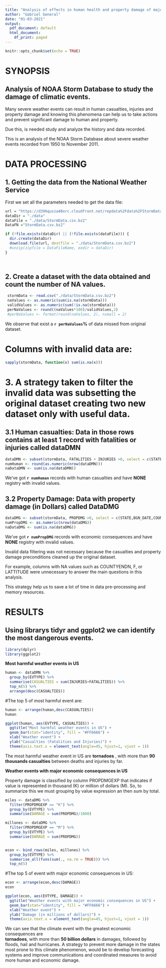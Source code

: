 ```yaml
---
title: "Analysis of effects in human health and property damage of major weather events in US"
author: "Gabriel General"
date: "01-03-2021"
output:
  pdf_document: default
  html_document:
    df_print: paged
---
```


```r
knitr::opts_chunk$set(echo = TRUE)
```

# SYNOPSIS


## Analysis of NOAA Storm Database to study the damage of climatic events.

Many severe weather events can result in human casualties, injuries and property damage and knowing this phenomena can help us to take actions and prevent significant damage to human and property.

Due this, is needed study and analyze the history and data recorded.

This is an analysis of the NOAA Storm Database about severe weather events recorded from 1950 to November 2011. 



# DATA PROCESSING

## 1. Getting the data from the National Weather Service
First we set all the parameters needed to get the data file:



```r


url = "https://d396qusza40orc.cloudfront.net/repdata%2Fdata%2FStormData.csv.bz2"
dataDir = "./data"
dataFile = "./data/StormData.csv.bz2"
DataFN ="StormData.csv.bz2"

if (!file.exists(dataDir) || (!file.exists(dataFile))) {
  dir.create(dataDir)
  download.file(url, destfile = "./data/StormData.csv.bz2")
  #unzip(zipfile = DataFileName, exdir = dataDir)
}




```


## 2. Create a dataset with the data obtained and count the number of NA values.

```r

 stormData <- read.csv("./data/StormData.csv.bz2")
 naValues <- as.numeric(sum(is.na(stormData)))
 validValues <- as.numeric(sum(!is.na(stormData)))
 perNaValues <- round((naValues*100)/validValues,2)
 #perNaValues <- format(round(naValues, 2), nsmall = 2)

```
We observe that exist a **`r perNaValues`%** of data missed from original dataset.

# Columns with invalid data are:


```r
sapply(stormData, function(x) sum(is.na(x)))

```


# 3. A strategy taken to filter the invalid data was subsetting the original dataset creating two new dataset only with useful data. 


## 3.1 Human casualties: Data in those rows contains at least 1 record with fatalities or injuries called dataDMN

```r
dataDMN <- subset(stormData, FATALITIES + INJURIES >0, select = c(STATE,BGN_DATE,COUNTYNAME,STATE,EVTYPE,FATALITIES,INJURIES,PROPDMG))
numHuman <- round(as.numeric(nrow(dataDMN)))
naDataDMN <- sum(is.na(dataDMN))


```

We've got **`r numHuman`** records with human casualties and have **NONE** registry with invalid values.




## 3.2 Property Damage: Data with property damage (in Dollars) called DataDMG

```r
dataDMG <- subset(stormData, PROPDMG >0, select = c(STATE,BGN_DATE,COUNTYNAME,STATE,EVTYPE,FATALITIES,INJURIES,PROPDMG,PROPDMGEXP))
numPropDMG <- as.numeric(nrow(dataDMG))
naDataDMG <- sum(is.na(dataDMG))


```

We've got **`r numPropDMG`** records with economic consequences and have **NONE** registry with invalid values.



Invalid data filtering was not necessary because the casualties and property damage preconditions cleaned up the original dataset.


For example, columns with NA values such as COUNTYENDN, F, or LATTITUDE were unnecessary to answer the main questions in this analysis.



This strategy help us to save a lot of time in data pre-processing and memory resources.



# **RESULTS**

## Using librarys tidyr and ggplot2 we can identify the most dangerous events.
```r
library(dplyr)
library(ggplot2)
```

**Most harmful weather events in US**


```r

human <- dataDMN %>%
  group_by(EVTYPE) %>%
  summarise(CASUALTIES = sum(INJURIES+FATALITIES)) %>%
  top_n(5) %>%
  arrange(desc(CASUALTIES))


```

#The top 5 of most harmful event are:
```r

human <- arrange(human,desc(CASUALTIES))
human

ggplot(human, aes(EVTYPE, CASUALTIES)) + 
  ggtitle("Most harmful weather events in US") +
  geom_bar(stat="identity", fill = "#FF6666") +
  xlab("Weather event") + 
  ylab("Casualties (Fatalities and Injuries)") +
  theme(axis.text.x = element_text(angle=45, hjust=1, vjust = 1))

```

The most harmful weather event in US are **tornadoes** , with more than **90 thousands casualties** between deaths and injuries by far.


**Weather events with major economic consequences in US**

Property damage is classified by column PROPDMGEXP that indicates if value is represented in thousand (K) or million of dollars (M).
So, to summarize this we must grouping by value expression an then sum by total.

```r

miles <- dataDMG %>%
  filter(PROPDMGEXP == "K") %>%
  group_by(EVTYPE) %>%
  summarise(DAMAGE = sum(PROPDMG)/1000)

millones <- dataDMG %>%
  filter(PROPDMGEXP == "M") %>%
  group_by(EVTYPE) %>%
  summarise(DAMAGE = sum(PROPDMG))


econ <- bind_rows(miles, millones) %>%
  group_by(EVTYPE) %>%
  summarise_all(funs(sum(., na.rm = TRUE))) %>%
  top_n(5)

```

#The top 5 of event with major economic consequences in US:
```r

econ <- arrange(econ,desc(DAMAGE))
econ

ggplot(econ, aes(EVTYPE, DAMAGE)) + 
  ggtitle("Weather events with major economic consequences in US") +
  geom_bar(stat="identity", fill = "#FF6666") +
  xlab("Weather event") + 
  ylab("Damage (in millions of dollars)") +
  theme(axis.text.x = element_text(angle=45, hjust=1, vjust = 1))

```
We can see that the climate event with the greatest economic consequences are  
**tornadoes**, with more than **50 billion dollars** in damages, followed by floods, hail and hurricanes.
A strategy to prevent more damage in the states most prone to this climate phenomenon, would be to develop forecasting systems and improve communications and coordinated measures to avoid more human and economic damage.

